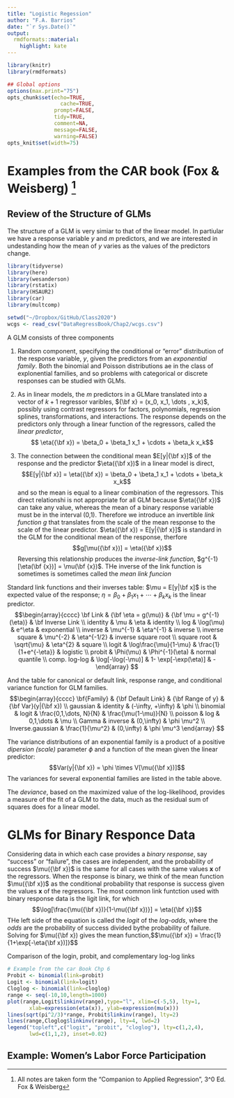 ```yaml
---
title: "Logistic Regession"
author: "F.A. Barrios"
date: "`r Sys.Date()`"
output:
  rmdformats::material:
    highlight: kate
---
```



```r
library(knitr)
library(rmdformats)

## Global options
options(max.print="75")
opts_chunk$set(echo=TRUE,
	             cache=TRUE,
               prompt=FALSE,
               tidy=TRUE,
               comment=NA,
               message=FALSE,
               warning=FALSE)
opts_knit$set(width=75)
```

# Examples from the CAR book (Fox & Weisberg) [^1]

[^1]: All notes are taken form the "Companion to Applied Regression", 3^0 Ed. Fox & Weisberg

## Review of the Structure of GLMs

The structure of a GLM is very simiar to that of the linear model. In partiular we have a response variable $y$ and $m$ predictors, and we are interested in undestanding how the mean of $y$ varies as the values of the predictors change.

```r
library(tidyverse)
library(here)
library(wesanderson)
library(rstatix)
library(HSAUR2)
library(car)
library(multcomp)

setwd("~/Dropbox/GitHub/Class2020")
wcgs <- read_csv("DataRegressBook/Chap2/wcgs.csv")
```

A GLM consists of three components

1. Random component, specifying the conditional or "error" distribution of the response variable, $y$, given the predictors from an *exponential family*.  Both the binomial and Poisson distributions ae in the class of explonential families, and so problems with categorical or discrete responses can be studied with GLMs.

2. As in linear models, the $m$ predictors in a GLMare translated into a vector of $k + 1$ regressor varibles, ${\bf x} = (x_0, x_1, \dots , x_k)$, possibly using contrast regressors for factors, polynomials, regression splines, transformations, and interactions. The response depends on the predictors only through a linear function of the regressors, called the *linear predictor*,
$$ \eta({\bf x}) = \beta_0 + \beta_1 x_1 + \cdots + \beta_k x_k$$
3. The connection between the conditional mean $E[y|{\bf x}]$ of the response and the predictor $\eta({\bf x})$ in a linear model is direct,
$$E[y|{\bf x}] = \eta({\bf x}) = \beta_0 + \beta_1 x_1 + \cdots + \beta_k x_k$$
and so the mean is equal to a linear combination of the regressors. This direct relationshi is not appropriate for all GLM because $\eta({\bf x})$ can take any value, whereas the mean of a binary response variable must be in the interval (0,1). Therefore we introduce an invertible *link function g* that translates from the scale of the mean response to the scale of the linear predictor. $\eta({\bf x}) = E[y|{\bf x}]$ is standard in the GLM for the conditional mean of the response, therfore
$$g[\mu({\bf x})] = \eta({\bf x})$$
Reversing this relationship produces the *inverse-link function*, $g^{-1}[\eta(\bf {x})] = \mu(\bf {x})$. THe inverse of the link function is sometimes is sometimes called the *mean link funcion*


Standard link functions and their inverses table: $\mu = E[y|\bf x]$ is the expected value of the response; $\eta = \beta_0 + \beta_1 x_1 + \cdots + \beta_k x_k$ is the linear predictor.
$$\begin{array}{cccc}
  \bf Link & {\bf  \eta = g(\mu)} & {\bf \mu = g^{-1}(\eta)} & \bf Inverse Link \\
  identity & \mu & \eta & identity \\
  log  & \log(\mu) & e^\eta & exponential  \\
  inverse & \mu^{-1} & \eta^{-1} & inverse  \\
  inverse square & \mu^{-2} & \eta^{-1/2} & inverse square root  \\
  square root & \sqrt{\mu} & \eta^{2} & square \\
  logit & \log\frac{\mu}{1-\mu} & \frac{1}{1+e^{-\eta}} & logistic \\
  probit & \Phi(\mu) & \Phi^{-1}(\eta) & normal quantile \\
  comp. log-log & \log[-\log(-\mu)] & 1- \exp[-\exp(\eta)] & -
\end{array} $$


And the table for canonical or default link, response range, and conditional variance function for GLM families.
$$\begin{array}{cccc}
  \bf{Family} & {\bf Default Link} & {\bf Range of y}  & {\bf Var}(y|{\bf x}) \\
  gaussian & identity & (-\infty, +\infty) & \phi \\
  binomial & logit & \frac{0,1,\dots, N}{N} & \frac{\mu(1-\mu)}{N} \\
  poisson & log & 0,1,\dots & \mu \\
  Gamma & inverse & (0,\infty) & \phi \mu^2 \\
  Inverse.gaussian & \frac{1}{\mu^2} & (0,\infty) & \phi \mu^3
\end{array} $$

The variance distributions of an exponential family is a product of a positive *dipersion (scale)* parameter $\phi$ and a function of the mean given the linear predictor:
$$Var(y|{\bf x}) = \phi \times V[\mu({\bf x})]$$
The variances for several exponential families are listed in the table above.

The *deviance*, based on the maximized value of the log-likelihood, provides a measure of the fit of a GLM to the data, much as the residual sum of squares does for a linear model.

# GLMs for Binary Responce Data

Considering data in which each case provides a *binary response*, say "success" or "failure", the cases are independent, and the probability of success $\mu({\bf x})$ is the same for all cases with the same values **x** of the regressors.
When the response is binary, we think of the mean function $\mu({\bf x})$ as the conditional probability that response is success given the values **x** of the regressors. The most common link funtction used with binary response data is the ligit link, for which
$$\log[\frac{\mu({\bf x})}{1-\mu({\bf x})}] = \eta({\bf x})$$
THe left side of the equation is called the *logit* of the *log-odds*, where the *odds* are the probability of success divided bythe probability of failure. Solving for $\mu({\bf x}) gives the mean function,
$$\mu({\bf x}) = \frac{1}{1+\exp[-\eta{\bf x})]}$$

Comparison of the login, probit, and complementary log-log links

```r
# Example from the car Book Chp 6
Probit <- binomial(link=probit)
Logit <- binomial(link=logit)
Cloglog <- binomial(link=cloglog)
range <- seq(-10,10,length=1000)
plot(range,Logit$linkinv(range),type="l", xlim=c(-5,5), lty=1,
       xlab=expression(eta(x)), ylab=expression(mu(x)))
lines(sqrt(pi^2/3)*range, Probit$linkinv(range), lty=2)
lines(range,Cloglog$linkinv(range), lty=4, lwd=2)
legend("topleft",c("logit", "probit", "cloglog"), lty=c(1,2,4),
       lwd=c(1,1,2), inset=0.02)
```


## Example: Women's Labor Force Participation



